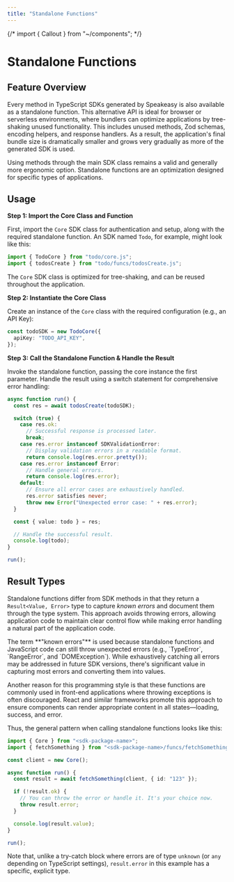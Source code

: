 ```yaml
---
title: "Standalone Functions"
---
```


{/* import { Callout } from "~/components"; */}

# Standalone Functions

## Feature Overview

Every method in TypeScript SDKs generated by Speakeasy is also available as a
standalone function. This alternative API is ideal for browser or serverless
environments, where bundlers can optimize applications by tree-shaking unused
functionality. This includes unused methods, Zod schemas, encoding helpers, and
response handlers. As a result, the application's final bundle size is
dramatically smaller and grows very gradually as more of the generated SDK is
used.

Using methods through the main SDK class remains a valid and generally more
ergonomic option. Standalone functions are an optimization designed for specific
types of applications.

## Usage

**Step 1: Import the Core Class and Function**

First, import the `Core` SDK class for authentication and setup, along with the
required standalone function. An SDK named `Todo`, for example, might look like
this:

```typescript index.ts
import { TodoCore } from "todo/core.js";
import { todosCreate } from "todo/funcs/todosCreate.js";
```

The `Core` SDK class is optimized for tree-shaking, and can be reused throughout
the application.

**Step 2: Instantiate the Core Class**

Create an instance of the `Core` class with the required configuration (e.g., an
API Key):

```typescript index.ts
const todoSDK = new TodoCore({
  apiKey: "TODO_API_KEY",
});
```

**Step 3: Call the Standalone Function & Handle the Result**

Invoke the standalone function, passing the core instance the first parameter.
Handle the result using a switch statement for comprehensive error handling:

```typescript index.ts
async function run() {
  const res = await todosCreate(todoSDK);

  switch (true) {
    case res.ok:
      // Successful response is processed later.
      break;
    case res.error instanceof SDKValidationError:
      // Display validation errors in a readable format.
      return console.log(res.error.pretty());
    case res.error instanceof Error:
      // Handle general errors.
      return console.log(res.error);
    default:
      // Ensure all error cases are exhaustively handled.
      res.error satisfies never;
      throw new Error("Unexpected error case: " + res.error);
  }

  const { value: todo } = res;

  // Handle the successful result.
  console.log(todo);
}

run();
```

## Result Types

Standalone functions differ from SDK methods in that they return a
`Result<Value, Error>` type to capture _known errors_ and document them through
the type system. This approach avoids throwing errors, allowing application code
to maintain clear control flow while making error handling a natural part of the
application code.

<div className="Callout" data-title="NOTE" data-variant="info">
  The term **"known errors"** is used because standalone functions and
  JavaScript code can still throw unexpected errors (e.g., `TypeError`,
  `RangeError`, and `DOMException`). While exhaustively catching all errors may
  be addressed in future SDK versions, there&apos;s significant value in capturing
  most errors and converting them into values.
</div>

Another reason for this programming style is that these functions are commonly
used in front-end applications where throwing exceptions is often discouraged.
React and similar frameworks promote this approach to ensure components can
render appropriate content in all states—loading, success, and error.

Thus, the general pattern when calling standalone functions looks like this:

```typescript log-something.ts
import { Core } from "<sdk-package-name>";
import { fetchSomething } from "<sdk-package-name>/funcs/fetchSomething.js";

const client = new Core();

async function run() {
  const result = await fetchSomething(client, { id: "123" });

  if (!result.ok) {
    // You can throw the error or handle it. It's your choice now.
    throw result.error;
  }

  console.log(result.value);
}

run();
```

Note that, unlike a try-catch block where errors are of type `unknown` (or `any`
depending on TypeScript settings), `result.error` in this example has a
specific, explicit type.
